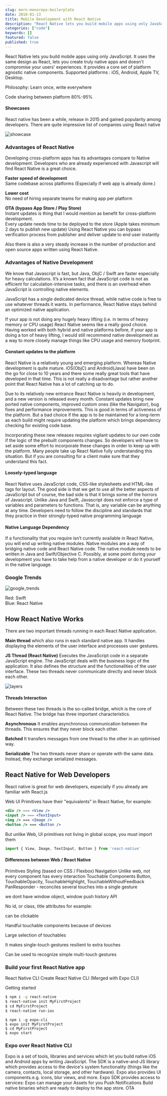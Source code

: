 ```yaml
---
slug: mern-monorepo-boilerplate
date: 2018-01-13
title: Mobile Development with React Native
description: "React Native lets you build mobile apps using only JavaScript. It uses the same design as React, lets you create truly native apps and doesn't compromise your users' experiences. It provides a core set of platform agnostic native components. Supported platforms : iOS, Android, Apple TV, Desktop."
categories: ["code"]
keywords: []
featured: false
published: true
---
```


React Native lets you build mobile apps using only JavaScript. It uses the same design as React, lets you create truly native apps and doesn't compromise your users' experiences. It provides a core set of platform agnostic native components. Supported platforms : iOS, Android, Apple TV, Desktop.

Philosophy: Learn once, write everywhere

Code sharing between platform 80%-95%

#### Showcases

React native has been a while, release in 2015 and gained popularity among developers.
There are quite impressive list of companies using React native

![showcase](https://github.com/shakogegia/shakogegia.github.io/blob/develop/content/blog/mobile-development-with-react-native/showcase.png?raw=true)

### Advantages of React Native

Developing cross-platform apps has its advantages compare to Native development.
Developers who are already experienced with Javascript will find React Native is a great choice.

**Faster speed of development**  
Same codebase across platforms (Especially if web app is already done.)

**Lower cost**  
No need of hiring separate teams for making app per platform

**OTA (bypass App Store / Play Store)**  
Instant updates is thing that I would mention as benefit for cross-platform development.  
Every update needs time to be deployed to the store (Apple takes minimum 2 days to publish new update)
Using React Native you can bypass verification process from publisher and deliver update to end user instantly

Also there is also a very steady increase in the number of production and open source apps written using React Native.

### Advantages of Native Development

We know that Javascript is fast, but Java, ObjC / Swift are faster especially for heavy calculations. It’s a known fact that JavaScript code is not as efficient for calculation-intensive tasks, and there is an overhead when JavaScript is controlling native elements.

JavaScript has a single dedicated device thread, while native code is free to use whatever threads it wants. In performance, React Native stays behind an optimized native application.

If your app is not doing any hugely heavy lifting (i.e. in terms of heavy memory or CPU usage) React Native seems like a really good choice. Having worked with both hybrid and native platforms before, if your app is doing a ton of heavy lifting, I would still recommend native development as a way to more closely manage things like CPU usage and memory footprint.

#### Constant updates to the platform

React Native is a relatively young and emerging platform. Whereas Native development is quite mature. iOS(ObjC) and Android(Java) have been on the go for close to 10 years and there some really great tools that have developed in that time. This is not really a disadvantage but rather another point that React Native has a lot of catching up to do.

Due to its relatively new entrance React Native is heavily in development, and a new version is released every month.
Constant updates bring new ported native components, improved custom ones (like the Navigator), bug fixes and performance improvements. This is good in terms of activeness of the platform. But a bad choice if the app is to be maintained for a long-term as each build might require updating the platform which brings dependency checking for existing code base.

Incorporating these new releases requires vigilant updates to our own code if the logic of the prebuilt components changes. So developers will have to set aside some effort to incorporate these changes in order to keep up with the platform. Many people take up React Native fully understanding this situation. But if you are consulting for a client make sure that they understand this fact.

#### Loosely-typed language

React Native uses JavaScript code, CSS-like stylesheets and HTML-like tags for layout.
The good side is that we get to use all the better aspects of JavaScript but of course, the bad side is that it brings some of the horrors of Javascript.
Unlike Java and Swift, Javascript does not enforce a type of variables and parameters to functions. That is, any variable can be anything at any time. Developers need to follow the discipline and standards that they practice in their strongly-typed native programming language

#### Native Language Dependency

If a functionality that you require isn’t currently available in React Native, you will end up writing native modules.
Native modules are a way of bridging native code and React Native code.
The native module needs to be written in Java and Swift/Objective C. Possibly, at some point during your development you have to take help from a native developer or do it yourself in the native language.

### Google Trends

![google_trends](https://raw.githubusercontent.com/shakogegia/shakogegia.github.io/develop/content/blog/mobile-development-with-react-native/google_trends.png)

Red: Swift  
Blue: React Native

## How React Native Works

There are two important threads running in each React Native application.

**Main thread** which also runs in each standard native app. It handles displaying the elements of the user interface and processes user gestures.

**JS Thread (React Native)** Executes the JavaScript code in a separate JavaScript engine. The JavaScript deals with the business logic of the application. It also defines the structure and the functionalities of the user interface.
These two threads never communicate directly and never block each other.

![layers](https://github.com/shakogegia/shakogegia.github.io/blob/develop/content/blog/mobile-development-with-react-native/layers.png?raw=true)

#### Threads Interaction

Between these two threads is the so-called bridge, which is the core of React Native. The bridge has three important characteristics.

**Asynchronous** It enables asynchronous communication between the threads. This ensures that they never block each other.

**Batched** It transfers messages from one thread to the other in an optimised way.

**Serializable** The two threads never share or operate with the same data. Instead, they exchange serialized messages.

## React Native for Web Developers

React native is great for web developers, especially if you already are familiar with React.js

Web UI Primitives have their "equivalents" in React Native, for example:

```jsx
<div /> === <View />
<input /> === <TextInput>
<img /> === <Image />
<button /> === <Button />
```

But unlike Web, UI primitives not living in global scope, you must import them

```js
import { View, Image, TextInput, Button } from 'react-native'
```

#### Differences between Web / React Native

Primitives
Styling (based on CSS / Flexbox)
Navigation
Unlike web, not every component has every interaction
Touchable Components
Button, TouchableOpacity, TouchableHighlight, TouchableWithoutFeedback
PanResponder - reconciles several touches into a single gesture

we dont have window object, window push history API

No id, or class, title attributes
for example: <div /> can be clickable

Handful touchable components because of devices

Large selection of touchables

It makes single-touch gestures resilient to extra touches

Can be used to recognize simple multi-touch gestures

### Build your first React Native app

React Native CLI
Create React Native CLI (Merged with Expo CLI)

Getting started

```bash
$ npm i -g react-native
$ react-native init MyFirstProject
$ cd MyFirstProject
$ react-native run-ios
```

```shell
$ npm i -g expo-cli
$ expo init MyFirstProject
$ cd MyFirstProject
$ expo start
```

### Expo over React Native CLI

Expo is a set of tools, libraries and services which let you build native iOS and Android apps by writing JavaScript.
The SDK is a native-and-JS library which provides access to the device's system functionality (things like the camera, contacts, local storage, and other hardware).
Expo also provides UI components.e.g. icons, blur views, and more.
Expo SDK provides access to services:
Expo can manage your Assets for you
Push Notifications
Build native binaries which are ready to deploy to the app store.
OTA
